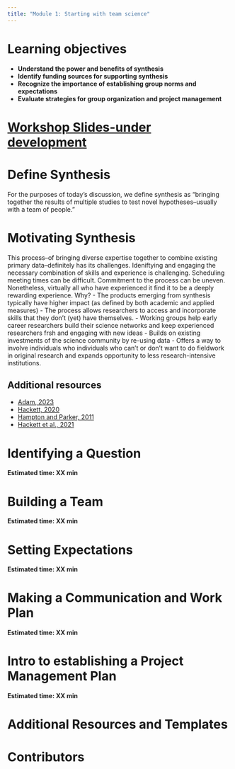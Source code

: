 ```yaml
---
title: "Module 1: Starting with team science"
---
```


# Learning objectives

- **Understand the power and benefits of synthesis** 
- **Identify funding sources for supporting synthesis**
- **Recognize the importance of establishing group norms and expectations**
- **Evaluate strategies for group organization and project management**

# [Workshop Slides-under development](https://docs.google.com/presentation/d/1B9bcdyZzoiGw2QEc1uudJbKixXWs40vmRYk_qv9hR2w/edit#slide=id.p)

# Define Synthesis
For the purposes of today's discussion, we define synthesis as "bringing together the results of multiple studies to test novel hypotheses–usually with a team of people."

# Motivating Synthesis
This process--of bringing diverse expertise together to combine existing primary data--definitely has its challenges. Ideniftying and engaging the necessary combination of skills and experience is challenging. Scheduling meeting times can be difficult. Commitment to the process can be uneven. Nonetheless, virtually all who have experienced it find it to be a deeply rewarding experience. Why?
- The products emerging from synthesis typically have higher impact (as defined by both academic and applied measures)
- The process allows researchers to access and incorporate skills that they don't (yet) have themselves.
- Working groups help early career researchers build their science networks and keep experienced researchers frsh and engaging with new ideas
- Builds on existing investments of the science community by re-using data
- Offers a way to involve individuals who individuals who can’t or don’t want to do fieldwork in original research and expands opportunity to less research-intensive institutions.

## Additional resources

* [Adam, 2023](https://doi.org/10.1038/d41586-023-03618-x)
* [Hackett, 2020](https://doi.org/10.3390/su12229361)
* [Hampton and Parker, 2011](https://doi.org/10.1525/bio.2011.61.11.9)
* [Hackett et al., 2021](https://doi.org/10.1016/j.respol.2020.104069)

# Identifying a Question

**Estimated time: XX min**

# Building a Team

**Estimated time: XX min**

# Setting Expectations

**Estimated time: XX min**

# Making a Communication and Work Plan

**Estimated time: XX min**

# Intro to establishing a Project Management Plan 

**Estimated time: XX min**

# Additional Resources and Templates 

# Contributors 
